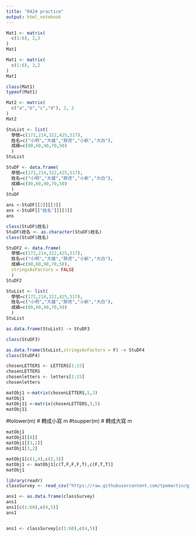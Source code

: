 ```yaml
---
title: "0424 practice"
output: html_notebook
---
```





```r
Mat1 <- matrix(
  c(1:6), 2,3
)
Mat1
```
```r
Mat1 <- matrix(
  c(1:6), 3,2
)
Mat1
```

```r
class(Mat1)
typeof(Mat1)
```
```r
Mat2 <- matrix(
  c("a","b","c","d"), 2, 2
)
Mat2
```
```r
StuList <- list(
  學號=c(172,214,322,425,517),
  姓名=c("小明","大雄","胖虎","小新","大白"),
  成績=c(80,60,90,70,50)
  )
StuList 
```
```r
StuDF <- data.frame(
  學號=c(172,214,322,425,517),
  姓名=c("小明","大雄","胖虎","小新","大白"),
  成績=c(80,60,90,70,50)
  )
StuDF 
```

```r
ans <-StuDF[[2]][[3]]
ans <-StuDF[["姓名"]][[3]]
ans
```
```r
class(StuDF$姓名)
StuDF$姓名 <- as.character(StuDF$姓名)
class(StuDF$姓名)
```
```r
StuDF2 <- data.frame(
  學號=c(172,214,322,425,517),
  姓名=c("小明","大雄","胖虎","小新","大白"),
  成績=c(80,60,90,70,50),
  stringsAsFactors = FALSE
  )
StuDF2 
```
```r
StuList <- list(
  學號=c(172,214,322,425,517),
  姓名=c("小明","大雄","胖虎","小新","大白"),
  成績=c(80,60,90,70,50)
  )
StuList 

```
```r
as.data.frame(StuList) -> StuDF3

class(StuDF3)
```

```r
as.data.frame(StuList,stringsAsFactors = F) -> StuDF4
class(StuDF4)
```
```r
chosenLETTERS <- LETTERS[1:15]
chosenLETTERS
chosenletters <- letters[1:15]
chosenletters
```
```r
matObj1 <-matrix(chosenLETTERS,5,3)
matObj1 
matObj11 <-matrix(chosenLETTERS,3,5)
matObj11 
```
#tolower(m) # 轉成小寫
m
#toupper(m) # 轉成大寫
m
```r
matObj1
matObj1[[8]]
matObj1[[3,2]]
matObj1[3,2]

```
```r
matObj1[c(1,4),c(2,3)]
matObj1 <- matObj1[c(T,F,F,F,T),c(F,T,T)]
matObj1
```
```r
library(readr)
classSurvey <- read_csv("https://raw.githubusercontent.com/tpemartin/github-data/master/classSurvey.csv")
```
```r
ans1 <- as.data.frame(classSurvey)
ans1
ans1[c(1:60),c(4,5)]
ans1


ans1 <- classSurvey[c(1:60),c(4,5)]

```





